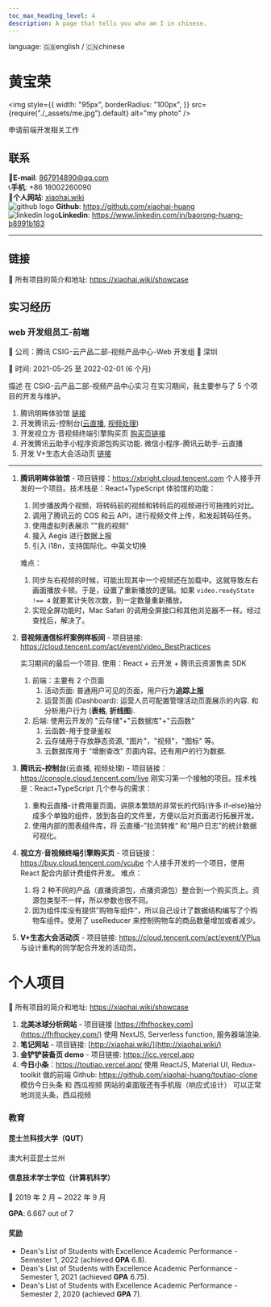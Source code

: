 ```yaml
---
toc_max_heading_level: 4
description: A page that tells you who am I in chinese.
---
```



language: <Link to="/about">🇬🇧english</Link> / <Link to="/about/cn">🇨🇳chinese</Link>

<div style={{display:"flex", justifyContent:"space-between", alignItems:"center"}}>
<h1 className="margin-bottom--none">黄宝荣</h1>

<img
  style={{
    width: "95px",
    borderRadius: "100px",
  }}
  src={require("./_assets/me.jpg").default}
  alt="my photo"
/>

</div>

申请前端开发相关工作

## 联系

<div className="row">
  <div className="col col--6">
      📧<b>E-mail</b>: <a href="mailto:867914890@qq.com">867914890@qq.com</a>
  </div>
  <div className="col col--6">
      📞<b>手机</b>: +86 18002260090
  </div>
  <div className="col col--6">
      🔗<b>个人网站</b>: <a href="https://xiaohai.wiki">xiaohai.wiki</a>
  </div>

  <div className="col col--6">
      <img
        src="https://github.githubassets.com/images/modules/logos_page/GitHub-Mark.png"
        alt="github logo"
        style={{ width: "25px", height: "25px", display:"inline", verticalAlign:"top" }}
      />
      <b>Github</b>: <a href="https://github.com/xiaohai-huang">https://github.com/xiaohai-huang</a>
  </div>
  
  <div className="col col--6" style={{whiteSpace:"nowrap", textOverflow:"ellipsis", overflow:"hidden"}}>
       <img
        src="https://cdn-icons-png.flaticon.com/512/174/174857.png"
        alt="linkedin logo"
        style={{ width: "20px", height: "20px", display:"inline", verticalAlign:"sub", paddingLeft:"0.1rem",paddingBottom:"0.05rem", paddingTop:"0.1rem" , marginRight:"0.2rem" }}
      /><b>Linkedin</b>: <a href="https://www.linkedin.com/in/baorong-huang-b8991b183" >https://www.linkedin.com/in/baorong-huang-b8991b183</a>
  </div>
</div>

---

## 链接

🌟 所有项目的简介和地址: https://xiaohai.wiki/showcase

## 实习经历

### web 开发组员工-前端

🏢 公司：腾讯 CSIG-云产品二部-视频产品中心-Web 开发组 📍 深圳

📅 时间: 2021-05-25 至 2022-02-01 (6 个月)

描述
在 CSIG-云产品二部-视频产品中心实习
在实习期间，我主要参与了 5 个项目的开发与维护。

1. 腾讯明眸体验馆 [链接](https://xbright.cloud.tencent.com)
2. 开发腾讯云-控制台([云直播](https://console.cloud.tencent.com/live), [视频处理](https://console.cloud.tencent.com/mps))
3. 开发视立方·音视频终端引擎购买页 [购买页链接](https://buy.cloud.tencent.com/vcube)
4. 开发腾讯云助手小程序资源包购买功能. 微信小程序-腾讯云助手-云直播
5. 开发 V+生态大会活动页 [链接](https://cloud.tencent.com/act/event/VPlus)

---

1. **腾讯明眸体验馆** - 项目链接：https://xbright.cloud.tencent.com
   个人接手开发的一个项目。技术栈是：React+TypeScript
   体验馆的功能：

   1. 同步播放两个视频，将转码前的视频和转码后的视频进行可拖拽的对比。
   2. 调用了腾讯云的 COS 和云 API，进行视频文件上传，和发起转码任务。
   3. 使用虚拟列表展示 ""我的视频"
   4. 接入 Aegis 进行数据上报
   5. 引入 i18n，支持国际化。中英文切换

   难点：

   1. 同步左右视频的时候，可能出现其中一个视频还在加载中。这就导致左右画面播放卡顿。于是，设置了重新播放的逻辑。如果 `video.readyState !== 4` 就要累计失败次数，到一定数量重新播放。
   2. 实现全屏功能时，Mac Safari 的调用全屏接口和其他浏览器不一样。经过查找后，解决了。

2. **音视频通信标杆案例样板间** - 项目链接: https://cloud.tencent.com/act/event/video_BestPractices

   实习期间的最后一个项目. 使用：React + 云开发 + 腾讯云资源售卖 SDK

   1. 前端：主要有 2 个页面
      1. 活动页面: 普通用户可见的页面，用户行为**追踪上报**
      2. 运营页面 (Dashboard): 运营人员可配置管理活动页面展示的内容. 和分析用户行为 (**表格**, **折线图**).
   2. 后端: 使用云开发的 "云存储"+"云数据库"+"云函数"
      1. 云函数-用于登录鉴权
      2. 云存储用于存放静态资源, "图片"，"视频"，"图标" 等。
      3. 云数据库用于 “增删查改” 页面内容。还有用户的行为数据.

3. **腾讯云-控制台**(云直播, 视频处理) - 项目链接：https://console.cloud.tencent.com/live
   刚实习第一个接触的项目。技术栈是：React+TypeScript
   几个参与的需求：

   1. 重构云直播-计费用量页面。讲原本繁琐的非常长的代码(许多 if-else)抽分成多个单独的组件，放到各自的文件里，方便以后对页面进行拓展开发。
   2. 使用内部的图表组件库，将 云直播-”拉流转推“ 和“用户日志”的统计数据可视化。

4. **视立方·音视频终端引擎购买页** - 项目链接：https://buy.cloud.tencent.com/vcube
   个人接手开发的一个项目，使用 React 配合内部计费组件开发。
   难点：

   1. 将 2 种不同的产品（直播资源包，点播资源包）整合到一个购买页上。资源包类型不一样，所以参数也很不同。
   2. 因为组件库没有提供”购物车组件“，所以自己设计了数据结构编写了个购物车组件。使用了 useReducer 来控制购物车的商品数量增加或者减少。

5. **V+生态大会活动页** - 项目链接: https://cloud.tencent.com/act/event/VPlus
   与设计重构的同学配合开发的活动页。

# 个人项目

🌟 所有项目的简介和地址: https://xiaohai.wiki/showcase

1. **北美冰球分析网站** - 项目链接 [https://fhfhockey.com](https://fhfhockey.com/) 使用 NextJS, Serverless function, 服务器端渲染.
1. **笔记网站** - 项目链接: [http://xiaohai.wiki/](http://xiaohai.wiki/)
1. **金铲铲装备页 demo** - 项目链接: https://jcc.vercel.app
1. **今日小条**：https://toutiao.vercel.app/ 使用 ReactJS, Material UI, Redux-toolkit 做的前端
   Github: https://github.com/xiaohai-huang/toutiao-clone
   模仿今日头条 和 西瓜视频 网站的桌面版还有手机版（响应式设计）
   可以正常地浏览头条，西瓜视频

### 教育

#### 昆士兰科技大学（QUT）

澳大利亚昆士兰州

#### 信息技术学士学位（计算机科学）

📅 2019 年 2 月 ~ 2022 年 9 月

**GPA**: 6.667 out of 7

#### 奖励

- Dean's List of Students with Excellence Academic Performance - Semester 1, 2022 (achieved **GPA** 6.8).
- Dean's List of Students with Excellence Academic Performance - Semester 1, 2021 (achieved **GPA** 6.75).
- Dean's List of Students with Excellence Academic Performance - Semester 2, 2020 (achieved **GPA** 7).
